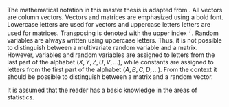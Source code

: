 \phantomsection
\section*{Notation}
\addcontentsline{toc}{section}{Notation}

The mathematical notation in this master thesis is adapted from \cite{Madsen_2010}. All vectors are column vectors. Vectors and matrices are emphasized using a bold font. Lowercase letters are used for vectors and uppercase letters letters are used for matrices. Transposing is denoted with the upper index $^T$. Random variables are always written using uppercase letters. Thus, it is not possible to distinguish between a multivariate random variable and a matrix. However, variables and random variables are assigned to letters from the last part of the alphabet $(X, Y, Z, U, V, \dots)$, while constants are assigned to letters from the first part of the alphabet $(A, B, C, D, \dots)$. From the context it should be possible to distinguish between a matrix and a random vector.

It is assumed that the reader has a basic knowledge in the areas of statistics. 

\cleardoublepage
\tableofcontents
\cleardoublepage 

\printunsrtglossaries

\clearpage

\pagenumbering{arabic}